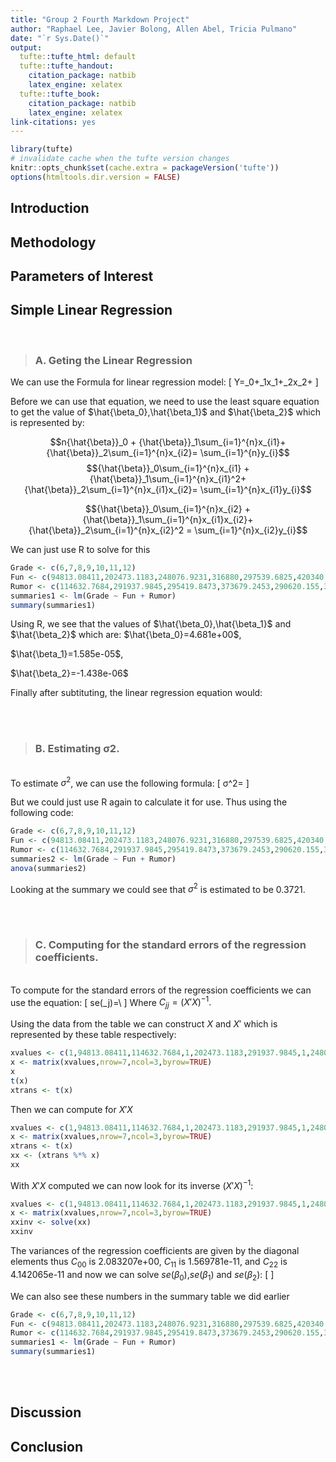 ```yaml
---
title: "Group 2 Fourth Markdown Project"
author: "Raphael Lee, Javier Bolong, Allen Abel, Tricia Pulmano"
date: "`r Sys.Date()`"
output:
  tufte::tufte_html: default
  tufte::tufte_handout:
    citation_package: natbib
    latex_engine: xelatex
  tufte::tufte_book:
    citation_package: natbib
    latex_engine: xelatex
link-citations: yes
---
```


```r
library(tufte)
# invalidate cache when the tufte version changes
knitr::opts_chunk$set(cache.extra = packageVersion('tufte'))
options(htmltools.dir.version = FALSE)
```
## Introduction


## Methodology


## Parameters of Interest


## Simple Linear Regression
<br>



> ### A. Geting the Linear Regression

We can use the Formula for linear regression model:
\[
  Y=\beta_0+\beta_1x_1+\beta_2x_2+\epsilon
\]

Before we can use that equation, we need to use the least square equation to get the value of $\hat{\beta_0},\hat{\beta_1}$ and $\hat{\beta_2}$ which is represented by:



$$n{\hat{\beta}}_0 + {\hat{\beta}}_1\sum_{i=1}^{n}x_{i1}+ {\hat{\beta}}_2\sum_{i=1}^{n}x_{i2}= \sum_{i=1}^{n}y_{i}$$
$${\hat{\beta}}_0\sum_{i=1}^{n}x_{i1} + {\hat{\beta}}_1\sum_{i=1}^{n}x_{i1}^2+ {\hat{\beta}}_2\sum_{i=1}^{n}x_{i1}x_{i2}= \sum_{i=1}^{n}x_{i1}y_{i}$$

$${\hat{\beta}}_0\sum_{i=1}^{n}x_{i2} + {\hat{\beta}}_1\sum_{i=1}^{n}x_{i1}x_{i2}+ {\hat{\beta}}_2\sum_{i=1}^{n}x_{i2}^2 = \sum_{i=1}^{n}x_{i2}y_{i}$$

We can just use R to solve for this

``` r
Grade <- c(6,7,8,9,10,11,12)
Fun <- c(94813.08411,202473.1183,248076.9231,316880,297539.6825,420340.9091,511129.0323)
Rumor <- c(114632.7684,291937.9845,295419.8473,373679.2453,290620.155,362647.0588,293425.9259)
summaries1 <- lm(Grade ~ Fun + Rumor)
summary(summaries1)
```
Using R, we see that the values of $\hat{\beta_0},\hat{\beta_1}$ and $\hat{\beta_2}$ which are:
$\hat{\beta_0}=4.681e+00$,

$\hat{\beta_1}=1.585e-05$,

$\hat{\beta_2}=-1.438e-06$

Finally after subtituting, the linear regression equation would:
\begin{align}
&y=4.681e+00+1.585e-05x_1--1.438e-06x_2
\end{align}

<br>
<br>

> ### B. Estimating σ2.

<br>
To estimate $σ^2$, we can use the following formula:
\[
  σ^2=\frac{SS_E}{n-p}
\]

But we could just use R again to calculate it for use. Thus using the following code:

``` r
Grade <- c(6,7,8,9,10,11,12)
Fun <- c(94813.08411,202473.1183,248076.9231,316880,297539.6825,420340.9091,511129.0323)
Rumor <- c(114632.7684,291937.9845,295419.8473,373679.2453,290620.155,362647.0588,293425.9259)
summaries2 <- lm(Grade ~ Fun + Rumor)
anova(summaries2)
```

Looking at the summary we could see that $σ^2$ is estimated to be 0.3721.

<br>
<br>

> ### C. Computing for the standard errors of the regression coefficients.

<br>
To compute for the standard errors of the regression coefficients we can use the equation:
\[
  se(\beta_j)=\sqrt{\sigma^2C_{jj}}\\
\]
Where $C_{jj}=(X'X)^{-1}.$

Using the data from the table we can construct $X$ and $X'$ which is represented by these table respectively:

``` r
xvalues <- c(1,94813.08411,114632.7684,1,202473.1183,291937.9845,1,248076.9231,295419.8473,1,316880,373679.245283019,1,297539.682539683,290620.155,1,420340.9091,362647.0588,1,511129.0323,293425.9259) 
x <- matrix(xvalues,nrow=7,ncol=3,byrow=TRUE)
x
t(x) 
xtrans <- t(x)
```


Then we can compute for $X'X$

``` r
xvalues <- c(1,94813.08411,114632.7684,1,202473.1183,291937.9845,1,248076.9231,295419.8473,1,316880,373679.245283019,1,297539.682539683,290620.155,1,420340.9091,362647.0588,1,511129.0323,293425.9259) 
x <- matrix(xvalues,nrow=7,ncol=3,byrow=TRUE)
xtrans <- t(x)
xx <- (xtrans %*% x)
xx
```

With $X'X$ computed we can now look for its inverse $(X'X)^{-1}$:

``` r
xvalues <- c(1,94813.08411,114632.7684,1,202473.1183,291937.9845,1,248076.9231,295419.8473,1,316880,373679.245283019,1,297539.682539683,290620.155,1,420340.9091,362647.0588,1,511129.0323,293425.9259) 
x <- matrix(xvalues,nrow=7,ncol=3,byrow=TRUE)
xxinv <- solve(xx)
xxinv
```

The variances of the regression coefficients are given by the diagonal elements thus  $C_{00}$ is 2.083207e+00, $C_{11}$ is 1.569781e-11, and $C_{22}$ is 4.142065e-11 and now we can solve $se(\beta_0)$,$se(\beta_1)$ and $se(\beta_2)$:
\[
\begin{align} 
&se(\beta_0)=\sqrt{0.3721(2.083207e+00)}=8.805e-01\\
&se(\beta_1)=\sqrt{0.3721(1.569781e-11)}=2.417e-06\\
&se(\beta_2)=\sqrt{0.3721(4.142065e-11)}=3.926e-06\\
\end{align}
\]

We can also see these numbers in the summary table we did earlier

``` r
Grade <- c(6,7,8,9,10,11,12)
Fun <- c(94813.08411,202473.1183,248076.9231,316880,297539.6825,420340.9091,511129.0323)
Rumor <- c(114632.7684,291937.9845,295419.8473,373679.2453,290620.155,362647.0588,293425.9259)
summaries1 <- lm(Grade ~ Fun + Rumor)
summary(summaries1)
```

<br>
<br>


## Discussion


## Conclusion

